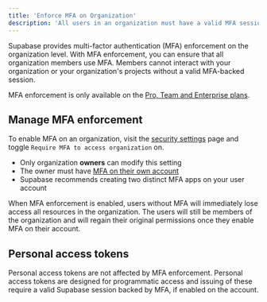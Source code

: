 ```yaml
---
title: 'Enforce MFA on Organization'
description: 'All users in an organization must have a valid MFA session to interact with organization resources'
---
```


Supabase provides multi-factor authentication (MFA) enforcement on the organization level. With MFA enforcement, you can ensure that all organization members use MFA. Members cannot interact with your organization or your organization's projects without a valid MFA-backed session.

<Admonition type="note">

MFA enforcement is only available on the [Pro, Team and Enterprise plans](/pricing).

</Admonition>

## Manage MFA enforcement

To enable MFA on an organization, visit the [security settings](/dashboard/org/_/security) page and toggle `Require MFA to access organization` on.

- Only organization **owners** can modify this setting
- The owner must have [MFA on their own account](/docs/guides/platform/multi-factor-authentication)
- Supabase recommends creating two distinct MFA apps on your user account

<Admonition type="caution">

When MFA enforcement is enabled, users without MFA will immediately lose access all resources in the organization. The users will still be members of the organization and will regain their original permissions once they enable MFA on their account.

</Admonition>

## Personal access tokens

Personal access tokens are not affected by MFA enforcement. Personal access tokens are designed for programmatic access and issuing of these require a valid Supabase session backed by MFA, if enabled on the account.
